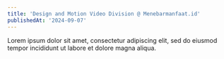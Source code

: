 ```yaml
---
title: 'Design and Motion Video Division @ Menebarmanfaat.id'
publishedAt: '2024-09-07'
---
```


Lorem ipsum dolor sit amet, consectetur adipiscing elit, sed do eiusmod tempor incididunt ut labore et dolore magna aliqua.
